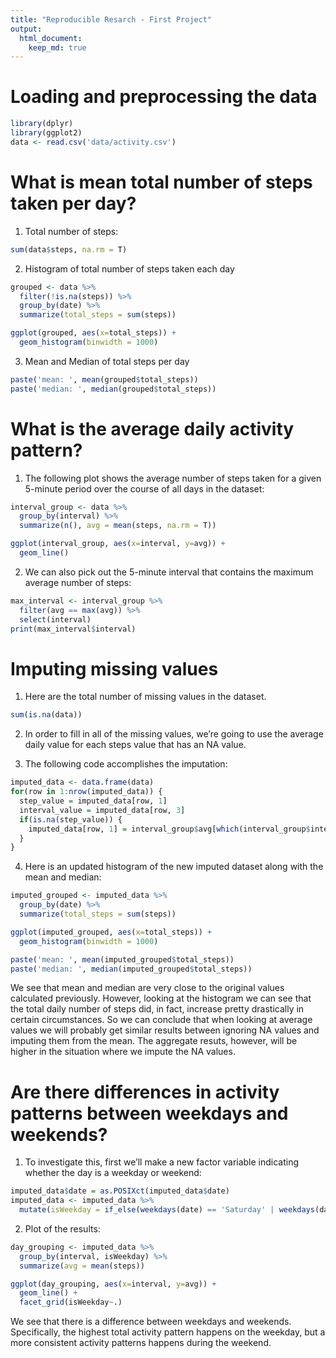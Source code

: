 ```yaml
---
title: "Reproducible Resarch - First Project"
output: 
  html_document: 
    keep_md: true 
---
```

# Loading and preprocessing the data
```r
library(dplyr)
library(ggplot2)
data <- read.csv('data/activity.csv')
```

# What is mean total number of steps taken per day?
1. Total number of steps:
```r
sum(data$steps, na.rm = T)
```

2. Histogram of total number of steps taken each day
```r
grouped <- data %>%
  filter(!is.na(steps)) %>%
  group_by(date) %>%
  summarize(total_steps = sum(steps))

ggplot(grouped, aes(x=total_steps)) +
  geom_histogram(binwidth = 1000)
```

3. Mean and Median of total steps per day
```r
paste('mean: ', mean(grouped$total_steps))
paste('median: ', median(grouped$total_steps))
```

# What is the average daily activity pattern?
1. The following plot shows the average number of steps taken for a given 5-minute period over the course of all days in the dataset:
```r
interval_group <- data %>%
  group_by(interval) %>%
  summarize(n(), avg = mean(steps, na.rm = T))

ggplot(interval_group, aes(x=interval, y=avg)) +
  geom_line()
```

2. We can also pick out the 5-minute interval that contains the maximum average number of steps:
```r
max_interval <- interval_group %>%
  filter(avg == max(avg)) %>%
  select(interval)
print(max_interval$interval)
```

# Imputing missing values
1. Here are the total number of missing values in the dataset.
```r
sum(is.na(data))
```

2. In order to fill in all of the missing values, we're going to use the average daily value for each steps value that has an NA value. 

3. The following code accomplishes the imputation:
```r
imputed_data <- data.frame(data)
for(row in 1:nrow(imputed_data)) {
  step_value = imputed_data[row, 1]
  interval_value = imputed_data[row, 3]
  if(is.na(step_value)) {
    imputed_data[row, 1] = interval_group$avg[which(interval_group$interval == interval_value)]
  }
}
```

4. Here is an updated histogram of the new imputed dataset along with the mean and median:
```r
imputed_grouped <- imputed_data %>%
  group_by(date) %>%
  summarize(total_steps = sum(steps))

ggplot(imputed_grouped, aes(x=total_steps)) +
  geom_histogram(binwidth = 1000)

paste('mean: ', mean(imputed_grouped$total_steps))
paste('median: ', median(imputed_grouped$total_steps))
```

We see that mean and median are very close to the original values calculated previously. However, looking at the histogram we can see that the total daily number of steps did, in fact, increase pretty drastically in certain circumstances. So we can conclude that when looking at average values we will probably get similar results between ignoring NA values and imputing them from the mean. The aggregate resuts, however, will be higher in the situation where we impute the NA values.

# Are there differences in activity patterns between weekdays and weekends?
1. To investigate this, first we'll make a new factor variable indicating whether the day is a weekday or weekend:
```r
imputed_data$date = as.POSIXct(imputed_data$date)
imputed_data <- imputed_data %>%
  mutate(isWeekday = if_else(weekdays(date) == 'Saturday' | weekdays(date) == 'Sunday', 'weekend', 'weekday'))
```

2. Plot of the results:
```r
day_grouping <- imputed_data %>%
  group_by(interval, isWeekday) %>%
  summarize(avg = mean(steps))

ggplot(day_grouping, aes(x=interval, y=avg)) +
  geom_line() +
  facet_grid(isWeekday~.)
```

We see that there is a difference between weekdays and weekends. Specifically, the highest total activity pattern happens on the weekday, but a more consistent activity patterns happens during the weekend.